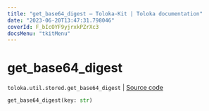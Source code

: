 ```yaml
---
title: "get_base64_digest — Toloka-Kit | Toloka documentation"
date: "2023-06-20T13:47:31.798046"
coverId: F_bIcOYF9yjrxkPZrXc3
docsMenu: "tkitMenu"
---
```


# get_base64_digest

`toloka.util.stored.get_base64_digest` | [Source code](https://github.com/Toloka/toloka-kit/blob/v1.2.0/src/util/stored.py#L24)

```python
get_base64_digest(key: str)
```